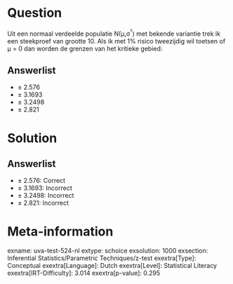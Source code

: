 Question
========

Uit een normaal verdeelde populatie N(μ,σ^²^) met bekende variantie trek
ik een steekproef van grootte 10. Als ik met 1% risico tweezijdig wil
toetsen of μ = 0 dan worden de grenzen van het kritieke gebied:

Answerlist
----------

* ± 2.576
* ± 3.1693
* ± 3.2498
* ± 2.821

Solution
========

Answerlist
----------

* ± 2.576: Correct
* ± 3.1693: Incorrect
* ± 3.2498: Incorrect
* ± 2.821: Incorrect

Meta-information
================
exname: uva-test-524-nl
extype: schoice
exsolution: 1000
exsection: Inferential Statistics/Parametric Techniques/z-test
exextra[Type]: Conceptual
exextra[Language]: Dutch
exextra[Level]: Statistical Literacy
exextra[IRT-Difficulty]: 3.014
exextra[p-value]: 0.295
